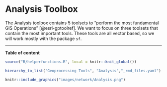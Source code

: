 # Analysis Toolbox


The Analysis toolbox contains 5 toolsets to "perform the most fundamental GIS Operations" [@esri-gptoolref]. We want to focus on three toolsets that contain the most important tools. These tools are all vector based, so we will work mostly with the package `sf`.



---

**Table of content**

```r
source("R/helperfunctions.R", local = knitr::knit_global())

hierarchy_to_list("Geoprocessing Tools", "Analysis","_rmd_files.yaml")
```



```r
knitr::include_graphics("images/network/Analysis.png")
```




